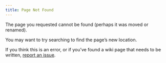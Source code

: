 ```yaml
---
title: Page Not Found
---
```


The page you requested cannot be found (perhaps it was moved or renamed).

You may want to try searching to find the page's new location.

If you think this is an error, or if you've found a wiki page that needs to be written, [report an issue](https://github.com/utcfc/utcfc.github.io/issues/new). 